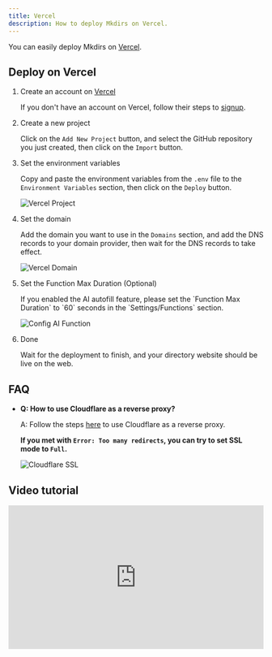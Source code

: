 ```yaml
---
title: Vercel
description: How to deploy Mkdirs on Vercel.
---
```



You can easily deploy Mkdirs on [Vercel](https://vercel.com/).

## Deploy on Vercel

<Steps>

1. Create an account on [Vercel](https://vercel.com/)

    If you don't have an account on Vercel, follow their steps to [signup](https://vercel.com/signup).

2. Create a new project

    Click on the `Add New Project` button, and select the GitHub repository you just created, then click on the `Import` button.

3. Set the environment variables

    Copy and paste the environment variables from the `.env` file to the `Environment Variables` section, then click on the `Deploy` button.

    ![Vercel Project](../../../assets/images/vercel-project.png)

4. Set the domain

    Add the domain you want to use in the `Domains` section, and add the DNS records to your domain provider, then wait for the DNS records to take effect.

    ![Vercel Domain](../../../assets/images/vercel-domain.png)

5. Set the Function Max Duration (Optional)

    <Aside type="tip">
        If you enabled the AI autofill feature, please set the `Function Max Duration` to `60` seconds in the `Settings/Functions` section.
    </Aside>

    ![Config AI Function](../../../assets/images/config-ai-function.png)

6. Done

    Wait for the deployment to finish, and your directory website should be live on the web.

</Steps>

## FAQ

- **Q: How to use Cloudflare as a reverse proxy?**

  A: Follow the steps [here](https://vercel.com/docs/integrations/external-platforms/cloudflare#set-cloudflare-ssl/tls-encryption-mode) to use Cloudflare as a reverse proxy.

  **If you met with `Error: Too many redirects`, you can try to set SSL mode to `Full`.**

  ![Cloudflare SSL](../../../assets/images/vercel-cloudflare-ssl.png)

## Video tutorial

<div style="position: relative; padding-bottom: 56.25%; height: 0; overflow: hidden;">
  <iframe 
    style="position: absolute; top: 0; left: 0; width: 100%; height: 100%;" 
    width="1280" 
    height="720" 
    src="https://www.youtube.com/embed/IPlpkb6Vpdc?list=PLVBbrIi208W_qLhMoEV8-XQi7lrTyPlOM" 
    title="【Deploy】【8/8】Deploy to Vercel —— Launch a directory with Mkdirs template" 
    frameborder="0" 
    allow="accelerometer; autoplay; clipboard-write; encrypted-media; gyroscope; picture-in-picture; web-share" 
    referrerpolicy="strict-origin-when-cross-origin" 
    allowfullscreen
  ></iframe>
</div>
